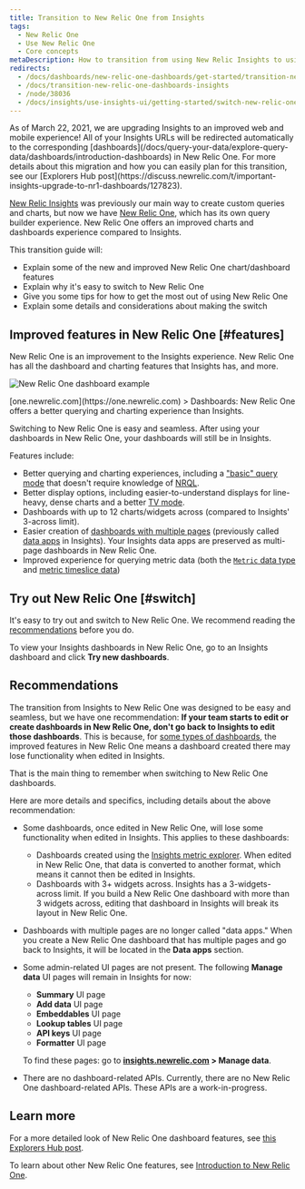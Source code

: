 ```yaml
---
title: Transition to New Relic One from Insights
tags:
  - New Relic One
  - Use New Relic One
  - Core concepts
metaDescription: How to transition from using New Relic Insights to using New Relic One.
redirects:
  - /docs/dashboards/new-relic-one-dashboards/get-started/transition-new-relic-one-dashboards-insights
  - /docs/transition-new-relic-one-dashboards-insights
  - /node/38036
  - /docs/insights/use-insights-ui/getting-started/switch-new-relic-one-insights
---
```


<Callout variant="important">
  As of March 22, 2021, we are upgrading Insights to an improved web and mobile experience! All of your Insights URLs will be redirected automatically to the corresponding [dashboards](/docs/query-your-data/explore-query-data/dashboards/introduction-dashboards) in New Relic One. For more details about this migration and how you can easily plan for this transition, see our [Explorers Hub post](https://discuss.newrelic.com/t/important-insights-upgrade-to-nr1-dashboards/127823).
</Callout>

[New Relic Insights](/docs/insights) was previously our main way to create custom queries and charts, but now we have [New Relic One](/docs/new-relic-one/use-new-relic-one/get-started/introduction-new-relic-one), which has its own query builder experience. New Relic One offers an improved charts and dashboards experience compared to Insights.

This transition guide will:

* Explain some of the new and improved New Relic One chart/dashboard features
* Explain why it's easy to switch to New Relic One
* Give you some tips for how to get the most out of using New Relic One
* Explain some details and considerations about making the switch

## Improved features in New Relic One [#features]

New Relic One is an improvement to the Insights experience. New Relic One has all the dashboard and charting features that Insights has, and more.

![New Relic One dashboard example](./images/new-relic-one-dashboard-example_1.png "new-relic-one-dashboard-example.png")

<figcaption>
  [one.newrelic.com](https://one.newrelic.com) > Dashboards: New Relic One offers a better querying and charting experience than Insights.
</figcaption>

Switching to New Relic One is easy and seamless. After using your dashboards in New Relic One, your dashboards will still be in Insights.

Features include:

* Better querying and charting experiences, including a ["basic" query mode](/docs/chart-builder/use-chart-builder/choose-data/use-basic-mode-specify-data) that doesn't require knowledge of [NRQL](/docs/query-data/nrql-new-relic-query-language/getting-started/introduction-nrql).
* Better display options, including easier-to-understand displays for line-heavy, dense charts and a better [TV mode](/docs/dashboard-tv-mode).
* Dashboards with up to 12 charts/widgets across (compared to Insights' 3-across limit).
* Easier creation of [dashboards with multiple pages](/docs/dashboards/new-relic-one-dashboards/manage-your-dashboard/create-dashboards-have-multiple-pages) (previously called [data apps](/docs/insights/use-insights-ui/manage-dashboards/data-apps-build-collections-linked-dashboards) in Insights). Your Insights data apps are preserved as multi-page dashboards in New Relic One.
* Improved experience for querying metric data (both the [`Metric` data type](/docs/data-ingest-apis/get-data-new-relic/metric-api/view-query-you-metric-data) and [metric timeslice data](/docs/query-data/nrql-new-relic-query-language/nrql-query-tutorials/query-metric-timeslice-data-nrql))

## Try out New Relic One [#switch]

It's easy to try out and switch to New Relic One. We recommend reading the [recommendations](#recommendations) before you do.

To view your Insights dashboards in New Relic One, go to an Insights dashboard and click **Try new dashboards**.

## Recommendations

The transition from Insights to New Relic One was designed to be easy and seamless, but we have one recommendation: **If your team starts to edit or create dashboards in New Relic One, don't go back to Insights to edit those dashboards**. This is because, for [some types of dashboards](#notes-caveats), the improved features in New Relic One means a dashboard created there may lose functionality when edited in Insights.

That is the main thing to remember when switching to New Relic One dashboards.

Here are more details and specifics, including details about the above recommendation:

* Some dashboards, once edited in New Relic One, will lose some functionality when edited in Insights. This applies to these dashboards:
  * Dashboards created using the [Insights metric explorer](/docs/insights/use-insights-ui/explore-data/metric-explorer-search-chart-metrics-sent-new-relic-agents). When edited in New Relic One, that data is converted to another format, which means it cannot then be edited in Insights.
  * Dashboards with 3+ widgets across. Insights has a 3-widgets-across limit. If you build a New Relic One dashboard with more than 3 widgets across, editing that dashboard in Insights will break its layout in New Relic One.
* Dashboards with multiple pages are no longer called "data apps." When you create a New Relic One dashboard that has multiple pages and go back to Insights, it will be located in the **Data apps** section.
* Some admin-related UI pages are not present. The following **Manage data** UI pages will remain in Insights for now:

  * **Summary** UI page
  * **Add data** UI page
  * **Embeddables** UI page
  * **Lookup tables** UI page
  * **API keys** UI page
  * **Formatter** UI page

  To find these pages: go to **[insights.newrelic.com](https://insights.newrelic.com) > Manage data**.
* There are no dashboard-related APIs. Currently, there are no New Relic One dashboard-related APIs. These APIs are a work-in-progress.

## Learn more

For a more detailed look of New Relic One dashboard features, see [this Explorers Hub post](https://discuss.newrelic.com/t/relic-solution-7-new-features-of-new-relic-one-dashboards/73021).

To learn about other New Relic One features, see [Introduction to New Relic One](/docs/new-relic-one/use-new-relic-one/get-started/introduction-new-relic-one).
